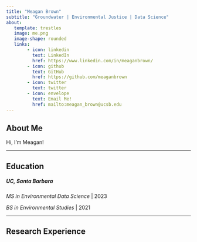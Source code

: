 ```yaml
---
title: "Meagan Brown"
subtitle: "Groundwater | Environmental Justice | Data Science"
about: 
   template: trestles
   image: me.png
   image-shape: rounded
   links: 
        - icon: linkedin
          text: LinkedIn
          href: https://www.linkedin.com/in/meaganbrown/
        - icon: github
          text: GitHub
          href: https://github.com/meaganbrown
        - icon: twitter
          text: twitter
        - icon: envelope
          text: Email Me!
          href: mailto:meagan_brown@ucsb.edu
---
```


## About Me

Hi, I'm Meagan!

------------------------------------------------------------------------

## Education

##### **UC, Santa Barbara**

*MS in Environmental Data Science* \| 2023

*BS in Environmental Studies* \| 2021

------------------------------------------------------------------------

## Research Experience
